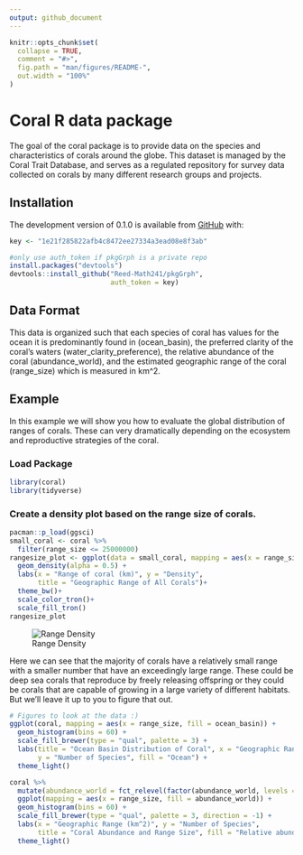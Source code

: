 ```yaml
---
output: github_document
---
```


<!-- README.md is generated from README.Rmd. Please edit that file -->

<!-- You'll still need to render `README.Rmd` regularly, to keep `README.md` up-to-date. `devtools::build_readme()` is handy for this.  -->

```r
knitr::opts_chunk$set(
  collapse = TRUE,
  comment = "#>",
  fig.path = "man/figures/README-",
  out.width = "100%"
)
```

# Coral R data package

<!-- badges: start -->
<!-- badges: end -->

The goal of the coral package is to provide data on the species and characteristics of corals around the globe. This dataset is managed by the Coral Trait Database, and serves as a regulated repository for survey data collected on corals by many different research groups and projects. 

## Installation

The development version of 0.1.0 is available from [GitHub](https://github.com/) with:

```r
key <- "1e21f285822afb4c8472ee27334a3ead08e8f3ab"
```

``` r
#only use auth_token if pkgGrph is a private repo
install.packages("devtools")
devtools::install_github("Reed-Math241/pkgGrph", 
                         auth_token = key)
```
## Data Format
This data is organized such that each species of coral has values for the ocean it is predominantly found in (ocean_basin), the preferred clarity of the coral's waters (water_clarity_preference), the relative abundance of the coral (abundance_world), and the estimated geographic range of the coral (range_size) which is measured in km^2. 

## Example
In this example we will show you how to evaluate the global distribution of ranges of corals. These can very dramatically depending on the ecosystem and reproductive strategies of the coral.

### Load Package
```r
library(coral)
library(tidyverse)
```

### Create a density plot based on the range size of corals.
```r
pacman::p_load(ggsci)
small_coral <- coral %>% 
  filter(range_size <= 25000000)
rangesize_plot <- ggplot(data = small_coral, mapping = aes(x = range_size, color= abundance_world, fill = abundance_world)) + 
  geom_density(alpha = 0.5) + 
  labs(x = "Range of coral (km)", y = "Density", 
       title = "Geographic Range of All Corals")+
  theme_bw()+
  scale_color_tron()+
  scale_fill_tron()
rangesize_plot
```
![Range Density](/man/figures/density.png)

Here we can see that the majority of corals have a relatively small range with a smaller number that have an exceedingly large range. These could be deep sea corals that reproduce by freely releasing offspring or they could be corals that are capable of growing in a large variety of different habitats. But we'll leave it up to you to figure that out. 

```r
# Figures to look at the data :)
ggplot(coral, mapping = aes(x = range_size, fill = ocean_basin)) +
  geom_histogram(bins = 60) +
  scale_fill_brewer(type = "qual", palette = 3) +
  labs(title = "Ocean Basin Distribution of Coral", x = "Geographic Range (km^2)",
       y = "Number of Species", fill = "Ocean") +
  theme_light()

coral %>%
  mutate(abundance_world = fct_relevel(factor(abundance_world, levels = c("common", "uncommon", "rare")))) %>%
  ggplot(mapping = aes(x = range_size, fill = abundance_world)) + 
  geom_histogram(bins = 60) + 
  scale_fill_brewer(type = "qual", palette = 3, direction = -1) +
  labs(x = "Geographic Range (km^2)", y = "Number of Species", 
       title = "Coral Abundance and Range Size", fill = "Relative abundance") +
  theme_light()
```

